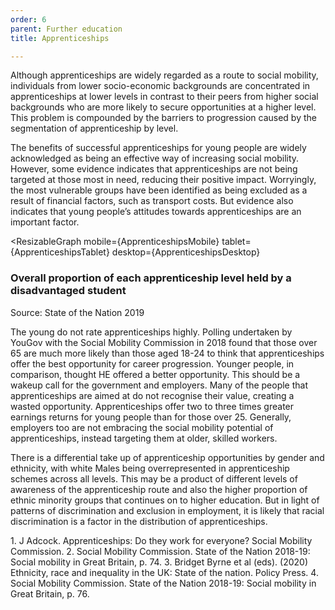 ```yaml
---
order: 6
parent: Further education
title: Apprenticeships

---
```



<div>

Although apprenticeships are widely regarded as a route to social mobility,
individuals from lower socio-economic backgrounds are concentrated in
apprenticeships at lower levels in contrast to their peers from higher social
backgrounds who are more likely to secure opportunities at a higher level.
This problem is compounded by the barriers to progression caused by the
segmentation of apprenticeship by level.

The benefits of successful apprenticeships for young people are widely
acknowledged as being an effective way of increasing social mobility. However,
some evidence indicates that apprenticeships are not being targeted at those
most in need, reducing their positive impact.<FootnoteLink text="1"/> Worryingly, the most vulnerable
groups have been identified as being excluded as a result of financial factors,
such as transport costs. But evidence also indicates that young people’s
attitudes towards apprenticeships are an important factor.

</div>

<ResearchImage imageName="apprenticeships.jpg" />

<ResizableGraph
  mobile={ApprenticeshipsMobile}
  tablet={ApprenticeshipsTablet}
  desktop={ApprenticeshipsDesktop}
>
  ### Overall proportion of each apprenticeship level held by a disadvantaged student

Source: State of the Nation 2019<FootnoteLink text="4" />

</ResizableGraph>

The young do not rate apprenticeships highly. Polling undertaken by YouGov with
the Social Mobility Commission in 2018 found that those over 65 are much more
likely than those aged 18-24 to think that apprenticeships offer the best
opportunity for career progression. Younger people, in comparison, thought HE
offered a better opportunity. This should be a wakeup call for the government
and employers. Many of the people that apprenticeships are aimed at do not
recognise their value, creating a wasted opportunity. Apprenticeships offer two
to three times greater earnings returns for young people than for those over 25.
Generally, employers too are not embracing the social mobility potential of
apprenticeships, instead targeting them at older, skilled workers.<FootnoteLink
text="2" />

There is a differential take up of apprenticeship opportunities by gender and
ethnicity, with white Males being overrepresented in apprenticeship schemes
across all levels. This may be a product of different levels of awareness of the
apprenticeship route and also the higher proportion of ethnic minority groups
that continues on to higher education. But in light of patterns of
discrimination and exclusion in employment, it is likely that racial
discrimination is a factor in the distribution of apprenticeships.<FootnoteLink text="3" />

<Footnotes>
	1. J Adcock. Apprenticeships: Do they work for everyone? Social Mobility Commission.
	2. Social Mobility Commission. State of the Nation 2018-19: Social mobility in Great Britain, p. 74.
	3. Bridget Byrne et al (eds). (2020) Ethnicity, race and inequality in the UK: State of the nation. Policy Press.
  4. Social Mobility Commission. State of the Nation 2018-19: Social mobility in Great Britain, p. 76.
</Footnotes>
